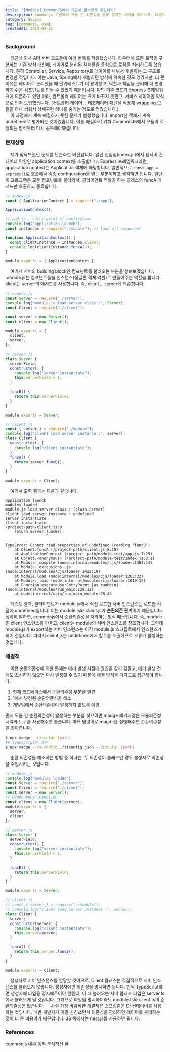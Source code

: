 ```yaml
---
title: "[Nodejs] CommonJS에서 의존성 올바르게 주입하기"
description: commonjs 기반에서 모듈 간 의존성을 잘못 설계한 사례를 살펴보고, 해결책을 생각해봤습니다.
category: Nodejs
tag: [commonjs, esm]
createdAt: 2024-04-21
---
```


### Background

&nbsp; &nbsp; 최근에 회사 API 서버 코드들에 여러 변화를 적용했습니다.
라우터에 모든 로직을 구현하는 기존 방식 대신에, 레이어로 분리된 객체들을 중심으로 로직을 처리하도록 했습니다.
흔히 Controller, Service, Repository로 레이어를 나눠서 개발하는 그 구조로 변경한 것입니다.
이는 Java, Spring에서 개발하던 방식에 익숙한 것도 있었지만,
더 큰 이유는 레이어로 분리했을 때 단위테스트가 더 용이했고, 역할과 책임을 분리해 더 변경하기 쉬운 컴포넌트를 만들 수 있었기 때문입니다.
다만 기존 코드가 Express 프레임워크에 의존하고 있던 터라, 컨트롤러 레이어는 크게 바꾸지 못했고, 서비스 레이어만 약식으로 먼저 도입했습니다.
(컨트롤러 레이어는 데코레이터 패턴을 적용해 wrapping 모듈을 하나 씌워서 상세구현 하나를 숨기는 정도로 멈췄습니다.)<br/>
&nbsp; &nbsp; 이 과정에서 계속 해결하지 못한 문제가 발생했습니다. import한 객체가 계속 undefined로 평가되는 것이었습니다.
이를 해결하기 위해 CommonJS에서 모듈이 로딩되는 방식부터 다시 공부해야했습니다.

### 문제상황
&nbsp; &nbsp; 제가 맞닥뜨렸던 문제를 단순화한 버전입니다. 
일단 진입점(index.js)에서 웹서버 컨테이너 역할인 application context를 호출합니다.
Express 프레임워크라면, application context는 Application 객체에 해당합니다.
일반적으로 `const app = express()`로 호출해서 각종 configuration을 넣는 부분이라고 생각하면 됩니다.
일단 이 프로그램은 모든 컴포넌트를 불러와서, 클라이언트 역할을 하는 클래스의 funcA 메서드만 호출하고 종료합니다.

```javascript showLineNumbers
// index.js
const { ApplicationContext } = require("./app");

ApplicationContext();

// app.js - entry point of application
console.log("application launch");
const instances = require("./module"); // load all component

function ApplicationContext() {
  const clientInstance = instances.client;
  console.log(clientInstance.funcA());
}

module.exports = { ApplicationContext };
```

&nbsp; &nbsp; 여기서 서버의 building block인 컴포넌트를 불러오는 부분을 살펴보겠습니다.
module.js는 컴포넌트들을 인스턴스(싱글톤 객체 역할)로 만들어주는 역할을 합니다.
client는 server의 메서드를 사용합니다. 즉, client는 server에 의존합니다.

```javascript
// module.js
const Server = require("./server");
console.log("module.js load server class :", Server);
const Client = require("./client");

const server = new Server();
const client = new Client();

module.exports = {
  client,
  server,
};

// server.js
class Server {
  serverField;
  constructor() {
    console.log("server instantiate");
    this.serverField = 1;
  }

  funcB() {
    return this.serverField;
  }
}

module.exports = Server;

// client.js
const { server } = require("./module");
console.log("client load server instance :", server);
class Client {
  constructor() {
    console.log("client instantiate");
  }
  funcA() {
    return server.funcB();
  }
}

module.exports = Client;

```

&nbsp; &nbsp; 여기서 출력 결과는 다음과 같습니다. 

```text
application launch
modules loaded
module.js load server class : [class Server]
client load server instance : undefined
server instantiate
client instantiate
/project-path/client.js:8
    return Server.funcB();
                  ^

TypeError: Cannot read properties of undefined (reading 'funcB')
    at Client.funcA (/project-path/client.js:8:19)
    at ApplicationContext (/project-path/module-test/app.js:7:29)
    at Object.<anonymous> (/project-path/module-test/index.js:3:1)
    at Module._compile (node:internal/modules/cjs/loader:1364:14)
    at Module._extensions..js (node:internal/modules/cjs/loader:1422:10)
    at Module.load (node:internal/modules/cjs/loader:1203:32)
    at Module._load (node:internal/modules/cjs/loader:1019:12)
    at Function.executeUserEntryPoint [as runMain] (node:internal/modules/run_main:128:12)
    at node:internal/main/run_main_module:28:49
```

&nbsp; &nbsp; 테스트 결과, 클라이언트가 module.js에서 직접 로드한 서버 인스턴스는 로드한 시점에 undefined입니다.
이는 module.js와 client.js가 **순환의존 관계**이기 때문입니다.
정확히 말하면, commonjs에서 순환의존성을 처리하는 방식 때문입니다.
즉, module은 client 인스턴스를 만들고, client는 module의 서버 인스턴스를 참조합니다.
그런데 module.js가 export하는 서버 인스턴스는 아직 module.js 스크립트에서 인스턴스가 되기 전입니다.
따라서 client.js는 undefined에서 함수를 호출하므로 오류가 발생하는 것입니다.

### 해결책
&nbsp; &nbsp; 이런 순환의존성에 의한 문제는 에러 발생 시점에 원인을 찾기 힘들고, 
에러 발생 전에도 조심하지 않으면 다시 발생할 수 있기 때문에 해결 방식을 다각도로 접근해야 합니다.

1. 현재 코드베이스에서 순환의존성 부분을 발견
2. 1에서 발견된 순환의존성을 해소
3. 개발팀에서 순환의존성이 발생하지 않도록 예방

먼저 모듈 간 순환의존성이 발생하는 부분을 찾으려면 madge 패키지같은 모듈의존성 시각화 도구를 사용해주면 좋습니다.
아래 명령어로 magde를 실행해주면 순환의존성을 찾아줍니다.

```bash
$ npx madge --circular [path]
## typescript인 경우
$ npx madge --ts-config ./tsconfig.json --circular [path]
```

&nbsp; &nbsp; 순환 의존성을 해소하는 방법 중 하나는, 두 의존성이 클래스인 경우 생성자로 의존성을 주입시키는 것입니다.

```javascript
// module.js
console.log("modules loaded");
const Server = require("./server");
const Client = require("./client");
const server = new Server();
// dependency injection
const client = new Client(server);
module.exports = {
  server,
  client
};

// server.js
class Server {
  serverField;
  constructor() {
    console.log("server instantiate");
    this.serverField = 1;
  }

  funcB() {
    return this.serverField;
  }
}

module.exports = Server;

// client.js
// const { server } = require("./module");
// console.log("client load server instance :", server);
class Client {
  server;
  constructor(server) {
    console.log("client instantiate");
    this.server=server;
  }

  funcA() {
    return this.server.funcB();
  }
}

module.exports = Client;
```

&nbsp; &nbsp; 생성자로 서버 인스턴스를 할당할 것이므로, Client 클래스는 직접적으로 서버 인스턴스를 불러오지 않습니다. 
생성자에만 의존성을 명시하면 됩니다. 만약 TypeScript라면 생성자에 타입을 명시해주어야 할텐데, 이 때 불러오는 서버 클래스 타입은
server.ts에서 불러오게 될 것입니다. 그러므로 타입을 명시하더라도 module.ts와 client.ts의 순환의존성은 없습니다.
&nbsp; &nbsp; 사실 가장 바람직한 해결책은 스프링같은 DI 컨테이너를 사용하는 것입니다.
매번 개발자가 이걸 신경쓰면서 의존성을 관리하면 레이어를 분리하는 것이 더 큰 비용이기 때문입니다.
JS 쪽에서는 nest.js를 사용하면 됩니다.


### References

[commonjs 내부 동작 분석하신 글](https://velog.io/@egoavara/commonjs%EC%97%90%EC%84%9C-%EB%AA%A8%EB%93%88-%EB%B6%88%EB%9F%AC%EC%98%A4%EA%B8%B0%EC%97%90%EC%84%9C-%EC%83%9D%EA%B8%B8-%EC%88%98-%EC%9E%88%EB%8A%94-%EC%97%90%EB%9F%AC)

